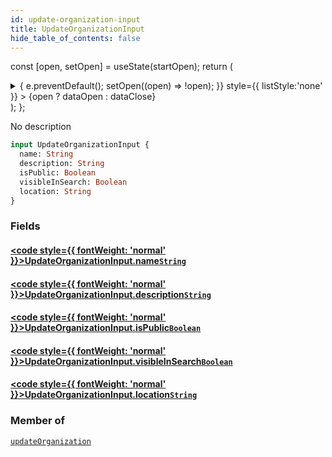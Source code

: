 ```yaml
---
id: update-organization-input
title: UpdateOrganizationInput
hide_table_of_contents: false
---
```






const [open, setOpen] = useState(startOpen);
return (
<details {...(open ? { open: true } : {})} className="details" style={{ border:'none', boxShadow:'none', background:'var(--ifm-background-color)' }}>
<summary
onClick={(e) => {
e.preventDefault();
setOpen((open) => !open);
}}
style={{ listStyle:'none' }} >
{open ? dataOpen : dataClose}
</summary>
{open && children}
</details>
);
};

No description

```graphql
input UpdateOrganizationInput {
  name: String
  description: String
  isPublic: Boolean
  visibleInSearch: Boolean
  location: String
}
```

### Fields

#### [<code style={{ fontWeight: 'normal' }}>UpdateOrganizationInput.<b>name</b></code>](#)<Bullet />[`String`](/schema/scalars/string) <Badge class="secondary" text="scalar"/>

>

#### [<code style={{ fontWeight: 'normal' }}>UpdateOrganizationInput.<b>description</b></code>](#)<Bullet />[`String`](/schema/scalars/string) <Badge class="secondary" text="scalar"/>

>

#### [<code style={{ fontWeight: 'normal' }}>UpdateOrganizationInput.<b>isPublic</b></code>](#)<Bullet />[`Boolean`](/schema/scalars/boolean) <Badge class="secondary" text="scalar"/>

>

#### [<code style={{ fontWeight: 'normal' }}>UpdateOrganizationInput.<b>visibleInSearch</b></code>](#)<Bullet />[`Boolean`](/schema/scalars/boolean) <Badge class="secondary" text="scalar"/>

>

#### [<code style={{ fontWeight: 'normal' }}>UpdateOrganizationInput.<b>location</b></code>](#)<Bullet />[`String`](/schema/scalars/string) <Badge class="secondary" text="scalar"/>

>

### Member of

[`updateOrganization`](/schema/mutations/update-organization) <Badge class="secondary" text="mutation"/>
